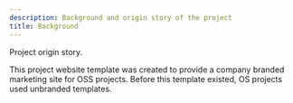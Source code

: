 ```yaml
---
description: Background and origin story of the project
title: Background
---
```


Project origin story.

This project website template was created to provide a company branded marketing site for OSS projects. Before this template existed, OS projects used unbranded templates.
